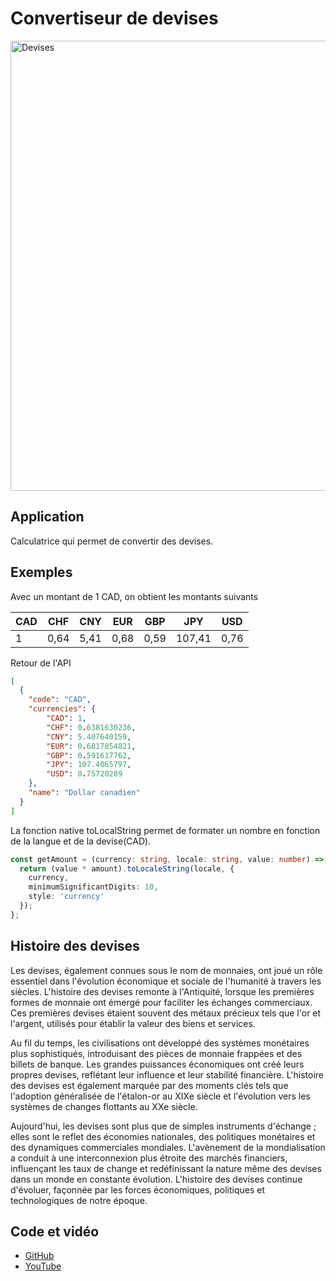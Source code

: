 
# Convertiseur de devises

<Image
  src={devisesImage}
  alt="Devises"
  width="720"
  height="720"
/>

## Application

Calculatrice qui permet de convertir des devises.

## Exemples

Avec un montant de 1 CAD, on obtient les montants suivants

| CAD | CHF | CNY | EUR | GBP | JPY | USD |
| --- | --- | --- | --- | --- | --- | --- |
| 1 | 0,64 | 5,41 | 0,68 | 0,59 | 107,41 | 0,76 |

Retour de l'API

```Json
[
  {
    "code": "CAD",
    "currencies": {
        "CAD": 1,
        "CHF": 0.6381630236,
        "CNY": 5.407640159,
        "EUR": 0.6817854821,
        "GBP": 0.591617762,
        "JPY": 107.4065797,
        "USD": 0.75720289
    },
    "name": "Dollar canadien"
  }
]
```

La fonction native toLocalString permet de formater un nombre en fonction de la langue et de la devise(CAD).

```typescript
const getAmount = (currency: string, locale: string, value: number) => {
  return (value * amount).toLocaleString(locale, {
    currency,
    minimumSignificantDigits: 10,
    style: 'currency'
  });
};
```

## Histoire des devises

Les devises, également connues sous le nom de monnaies, ont joué un rôle essentiel dans l'évolution économique et sociale de l'humanité à travers les siècles. L'histoire des devises remonte à l'Antiquité, lorsque les premières formes de monnaie ont émergé pour faciliter les échanges commerciaux. Ces premières devises étaient souvent des métaux précieux tels que l'or et l'argent, utilisés pour établir la valeur des biens et services.

Au fil du temps, les civilisations ont développé des systèmes monétaires plus sophistiqués, introduisant des pièces de monnaie frappées et des billets de banque. Les grandes puissances économiques ont créé leurs propres devises, reflétant leur influence et leur stabilité financière. L'histoire des devises est également marquée par des moments clés tels que l'adoption généralisée de l'étalon-or au XIXe siècle et l'évolution vers les systèmes de changes flottants au XXe siècle.

Aujourd'hui, les devises sont plus que de simples instruments d'échange ; elles sont le reflet des économies nationales, des politiques monétaires et des dynamiques commerciales mondiales. L'avènement de la mondialisation a conduit à une interconnexion plus étroite des marchés financiers, influençant les taux de change et redéfinissant la nature même des devises dans un monde en constante évolution. L'histoire des devises continue d'évoluer, façonnée par les forces économiques, politiques et technologiques de notre époque.

## Code et vidéo

- [GitHub](https://github.com/davland7/youtube/tree/main/src/components/CurrencyConverter)
- [YouTube](https://youtu.be/28ZBdaxW5vc?si=GHDNowcc1N6yPvGm)
